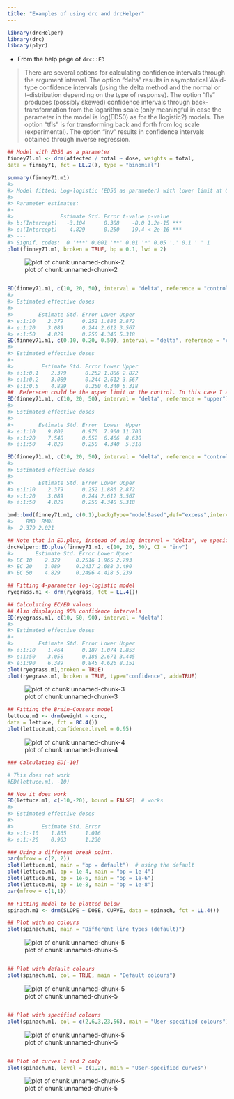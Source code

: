 ```yaml
---
title: "Examples of using drc and drcHelper"
---
```





```r
library(drcHelper)
library(drc)
library(plyr)
```

- From the help page of `drc::ED`

> There are several options for calculating confidence intervals through the argument interval. The option "delta" results in asymptotical Wald-type confidence intervals (using the delta method and the normal or t-distribution depending on the type of response). The option "fls" produces (possibly skewed) confidence intervals through back-transformation from the logarithm scale (only meaningful in case the parameter in the model is log(ED50) as for the llogistic2) models. The option "tfls" is for transforming back and forth from log scale (experimental). The option "inv" results in confidence intervals obtained through inverse regression.


```r
## Model with ED50 as a parameter
finney71.m1 <- drm(affected / total ~ dose, weights = total,
data = finney71, fct = LL.2(), type = "binomial")

summary(finney71.m1)
#> 
#> Model fitted: Log-logistic (ED50 as parameter) with lower limit at 0 and upper limit at 1 (2 parms)
#> 
#> Parameter estimates:
#> 
#>               Estimate Std. Error t-value p-value    
#> b:(Intercept)   -3.104      0.388    -8.0 1.2e-15 ***
#> e:(Intercept)    4.829      0.250    19.4 < 2e-16 ***
#> ---
#> Signif. codes:  0 '***' 0.001 '**' 0.01 '*' 0.05 '.' 0.1 ' ' 1
plot(finney71.m1, broken = TRUE, bp = 0.1, lwd = 2)
```

![plot of chunk unnamed-chunk-2](figure/unnamed-chunk-2-1.png)

```r

ED(finney71.m1, c(10, 20, 50), interval = "delta", reference = "control",type="relative")
#> 
#> Estimated effective doses
#> 
#>        Estimate Std. Error Lower Upper
#> e:1:10    2.379      0.252 1.886 2.872
#> e:1:20    3.089      0.244 2.612 3.567
#> e:1:50    4.829      0.250 4.340 5.318
ED(finney71.m1, c(0.10, 0.20, 0.50), interval = "delta", reference = "control",type="absolute")
#> 
#> Estimated effective doses
#> 
#>         Estimate Std. Error Lower Upper
#> e:1:0.1    2.379      0.252 1.886 2.872
#> e:1:0.2    3.089      0.244 2.612 3.567
#> e:1:0.5    4.829      0.250 4.340 5.318
##  Referecen could be the upper limit or the control. In this case I am not sure what has been calcuated.
ED(finney71.m1, c(10, 20, 50), interval = "delta", reference = "upper")
#> 
#> Estimated effective doses
#> 
#>        Estimate Std. Error  Lower  Upper
#> e:1:10    9.802      0.970  7.900 11.703
#> e:1:20    7.548      0.552  6.466  8.630
#> e:1:50    4.829      0.250  4.340  5.318

ED(finney71.m1, c(10, 20, 50), interval = "delta", reference = "control",type="relative")
#> 
#> Estimated effective doses
#> 
#>        Estimate Std. Error Lower Upper
#> e:1:10    2.379      0.252 1.886 2.872
#> e:1:20    3.089      0.244 2.612 3.567
#> e:1:50    4.829      0.250 4.340 5.318

bmd::bmd(finney71.m1, c(0.1),backgType="modelBased",def="excess",interval="inv")
#>    BMD  BMDL
#>  2.379 2.021

## Note that in ED.plus, instead of using interval = "delta", we specifify CI = "delta", to distinguish the option to calculate CI
drcHelper::ED.plus(finney71.m1, c(10, 20, 50), CI = "inv")
#>       Estimate Std. Error Lower Upper
#> EC 10    2.379     0.2516 1.965 2.793
#> EC 20    3.089     0.2437 2.688 3.490
#> EC 50    4.829     0.2496 4.418 5.239
```



```r
## Fitting 4-parameter log-logistic model
ryegrass.m1 <- drm(ryegrass, fct = LL.4())

## Calculating EC/ED values
## Also displaying 95% confidence intervals
ED(ryegrass.m1, c(10, 50, 90), interval = "delta")
#> 
#> Estimated effective doses
#> 
#>        Estimate Std. Error Lower Upper
#> e:1:10    1.464      0.187 1.074 1.853
#> e:1:50    3.058      0.186 2.671 3.445
#> e:1:90    6.389      0.845 4.626 8.151
plot(ryegrass.m1,broken = TRUE)
plot(ryegrass.m1, broken = TRUE, type="confidence", add=TRUE)
```

![plot of chunk unnamed-chunk-3](figure/unnamed-chunk-3-1.png)



```r
## Fitting the Brain-Cousens model
lettuce.m1 <- drm(weight ~ conc,
data = lettuce, fct = BC.4())
plot(lettuce.m1,confidence.level = 0.95)
```

![plot of chunk unnamed-chunk-4](figure/unnamed-chunk-4-1.png)

```r
### Calculating ED[-10]

# This does not work
#ED(lettuce.m1, -10)

## Now it does work
ED(lettuce.m1, c(-10,-20), bound = FALSE)  # works
#> 
#> Estimated effective doses
#> 
#>         Estimate Std. Error
#> e:1:-10    1.865      1.016
#> e:1:-20    0.963      1.230

### Using a different break point.
par(mfrow = c(2, 2))
plot(lettuce.m1, main = "bp = default")  # using the default
plot(lettuce.m1, bp = 1e-4, main = "bp = 1e-4")
plot(lettuce.m1, bp = 1e-6, main = "bp = 1e-6")
plot(lettuce.m1, bp = 1e-8, main = "bp = 1e-8")
par(mfrow = c(1,1))
```



```r
## Fitting model to be plotted below
spinach.m1 <- drm(SLOPE ~ DOSE, CURVE, data = spinach, fct = LL.4())

## Plot with no colours
plot(spinach.m1, main = "Different line types (default)")
```

![plot of chunk unnamed-chunk-5](figure/unnamed-chunk-5-1.png)

```r

## Plot with default colours
plot(spinach.m1, col = TRUE, main = "Default colours")
```

![plot of chunk unnamed-chunk-5](figure/unnamed-chunk-5-2.png)

```r

## Plot with specified colours
plot(spinach.m1, col = c(2,6,3,23,56), main = "User-specified colours")
```

![plot of chunk unnamed-chunk-5](figure/unnamed-chunk-5-3.png)

```r

## Plot of curves 1 and 2 only
plot(spinach.m1, level = c(1,2), main = "User-specified curves")
```

![plot of chunk unnamed-chunk-5](figure/unnamed-chunk-5-4.png)

